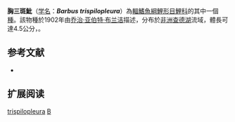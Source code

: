 {{Speciesbox 
| taxon = Barbus trispilopleura
| status = LC
| status_system = IUCN3.1
| authority = [[乔治·亚伯特·布兰洁|Boulenger]], 1902
| synonyms = 
}}

'''胸三斑魮'''（[[学名|学名]]：'''''Barbus trispilopleura'''''）為[[輻鰭魚綱|輻鰭魚綱]][[鯉形目|鯉形目]][[鯉科|鯉科]]的其中一個[[種|種]]。該物種於1902年由[[乔治·亚伯特·布兰洁|乔治·亚伯特·布兰洁]]描述，分布於[[非洲|非洲]][[查德湖|查德湖]]流域，體長可達4.5公分，。

== 参考文献 ==
*{{FishBase_species|genus=Barbus|species=trispilopleura|year=2011|month=12}}

== 扩展阅读 ==
{{refbegin}}
{{wikispecies-inline|Barbus trispilopleura|胸三斑魮}}
{{refend}}
{{Taxonbar|from=Q2863612}}

[[Category:魮屬|trispilopleura]]
[[Category:1902年描述的魚類|B]]

{{魚類小作品}}